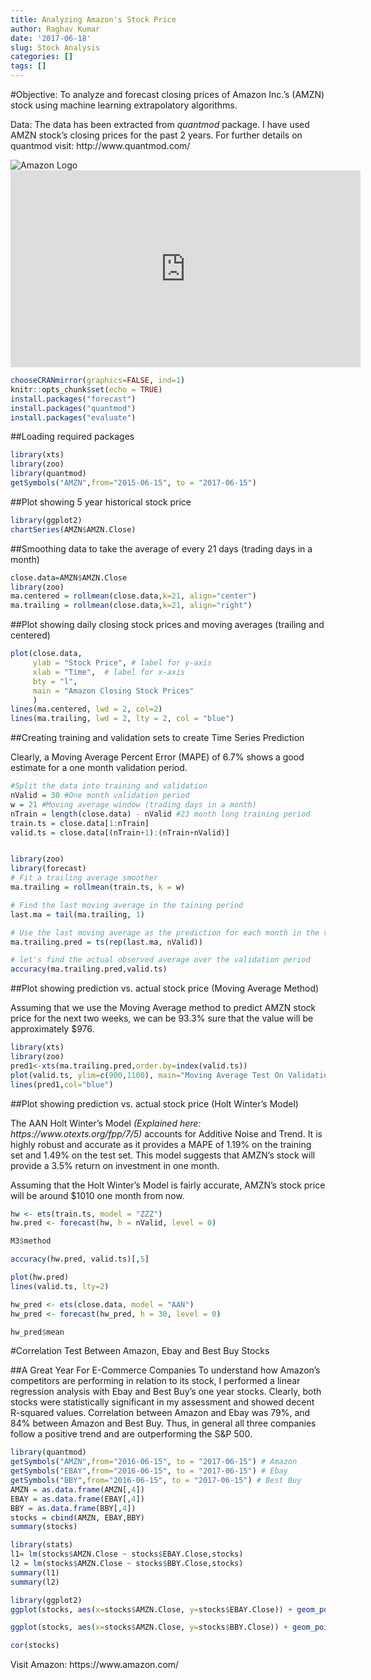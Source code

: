 ```yaml
---
title: Analyzing Amazon's Stock Price
author: Raghav Kumar
date: '2017-06-18'
slug: Stock Analysis
categories: []
tags: []
---
```

#Objective: To analyze and forecast closing prices of Amazon Inc.'s (AMZN) stock using machine learning extrapolatory algorithms.

Data: The data has been extracted from _quantmod_ package. I have used AMZN stock's closing prices for the past 2 years. For further details on quantmod visit: http://www.quantmod.com/

![Amazon Logo](/amazon.jpg)
<iframe width="560" height="315" src="https://www.youtube.com/embed/bfgPyu3PPJ0" frameborder="0" allowfullscreen></iframe>

```r
chooseCRANmirror(graphics=FALSE, ind=1)
knitr::opts_chunk$set(echo = TRUE)
install.packages("forecast")
install.packages("quantmod")
install.packages("evaluate")
```

##Loading required packages
```r
library(xts)
library(zoo)
library(quantmod)
getSymbols("AMZN",from="2015-06-15", to = "2017-06-15")
```
##Plot showing 5 year historical stock price
```r
library(ggplot2)
chartSeries(AMZN$AMZN.Close)
```

##Smoothing data to take the average of every 21 days (trading days in a month)
```r
close.data=AMZN$AMZN.Close
library(zoo)
ma.centered = rollmean(close.data,k=21, align="center")
ma.trailing = rollmean(close.data,k=21, align="right")
```

##Plot showing daily closing stock prices and moving averages (trailing and centered)
```r
plot(close.data,
     ylab = "Stock Price", # label for y-axis
     xlab = "Time",  # label for x-axis
     bty = "l", 
     main = "Amazon Closing Stock Prices"
     )
lines(ma.centered, lwd = 2, col=2) 
lines(ma.trailing, lwd = 2, lty = 2, col = "blue") 

```

##Creating training and validation sets to create Time Series Prediction

Clearly, a Moving Average Percent Error (MAPE) of 6.7% shows a good estimate for a one month  validation period.
```r
#Split the data into training and validation
nValid = 30 #One month validation period
w = 21 #Moving average window (trading days in a month)
nTrain = length(close.data) - nValid #23 month long training period
train.ts = close.data[1:nTrain]
valid.ts = close.data[(nTrain+1):(nTrain+nValid)]


library(zoo)
library(forecast)
# Fit a trailing average smoother
ma.trailing = rollmean(train.ts, k = w)

# Find the last moving average in the taining period
last.ma = tail(ma.trailing, 1)

# Use the last moving average as the prediction for each month in the validation period
ma.trailing.pred = ts(rep(last.ma, nValid))

# let's find the actual observed average over the validation period
accuracy(ma.trailing.pred,valid.ts)
```

##Plot showing prediction vs. actual stock price (Moving Average Method)

Assuming that we use the Moving Average method to predict AMZN stock price for the next two weeks, we can be 93.3% sure that the value will be approximately $976.
```r
library(xts)
library(zoo)
pred1<-xts(ma.trailing.pred,order.by=index(valid.ts))
plot(valid.ts, ylim=c(900,1100), main="Moving Average Test On Validation Period", ylab="Closing Price")
lines(pred1,col="blue")
```

##Plot showing prediction vs. actual stock price (Holt Winter's Model)

The AAN Holt Winter's Model _(Explained here: https://www.otexts.org/fpp/7/5)_ accounts for Additive Noise and Trend. It is highly robust and accurate as it provides a MAPE of 1.19% on the training set and 1.49% on the test set. This model suggests that AMZN's stock will provide a 3.5% return on investment in one month.

Assuming that the Holt Winter's Model is fairly accurate, AMZN's stock price will be around $1010 one month from now.

```r
hw <- ets(train.ts, model = "ZZZ")
hw.pred <- forecast(hw, h = nValid, level = 0)

M3$method

accuracy(hw.pred, valid.ts)[,5]

plot(hw.pred)
lines(valid.ts, lty=2)

hw_pred <- ets(close.data, model = "AAN")
hw_pred <- forecast(hw_pred, h = 30, level = 0)

hw_pred$mean
```

#Correlation Test Between Amazon, Ebay and Best Buy Stocks

##A Great Year For E-Commerce Companies
To understand how Amazon's competitors are performing in relation to its stock, I performed a linear regression analysis with Ebay and Best Buy's one year stocks. Clearly, both stocks were statistically significant in my assessment and showed decent R-squared values. Correlation between Amazon and Ebay was 79%, and 84% between Amazon and Best Buy. Thus, in general all three companies follow a positive trend and are outperforming the S&P 500. 

```r
library(quantmod)
getSymbols("AMZN",from="2016-06-15", to = "2017-06-15") # Amazon
getSymbols("EBAY",from="2016-06-15", to = "2017-06-15") # Ebay
getSymbols("BBY",from="2016-06-15", to = "2017-06-15") # Best Buy
AMZN = as.data.frame(AMZN[,4])
EBAY = as.data.frame(EBAY[,4])
BBY = as.data.frame(BBY[,4])
stocks = cbind(AMZN, EBAY,BBY)
summary(stocks)

library(stats)
l1= lm(stocks$AMZN.Close ~ stocks$EBAY.Close,stocks)
l2 = lm(stocks$AMZN.Close ~ stocks$BBY.Close,stocks)
summary(l1)
summary(l2)

library(ggplot2)
ggplot(stocks, aes(x=stocks$AMZN.Close, y=stocks$EBAY.Close)) + geom_point() + theme_minimal() + stat_smooth(method="lm",colour="blue", se=FALSE) + ggtitle("Correlation: AMZN and EBAY")

ggplot(stocks, aes(x=stocks$AMZN.Close, y=stocks$BBY.Close)) + geom_point() + theme_minimal() + stat_smooth(method="lm",colour="blue", se=FALSE) + ggtitle("Correlation: AMZN and BBY") 

cor(stocks)
```


Visit Amazon: https://www.amazon.com/